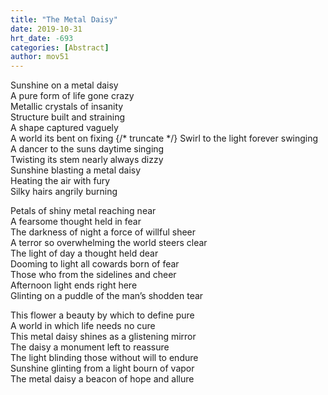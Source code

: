 ```yaml
---
title: "The Metal Daisy"
date: 2019-10-31
hrt_date: -693
categories: [Abstract]
author: mov51
---
```

Sunshine on a metal daisy  
A pure form of life gone crazy  
Metallic crystals of insanity  
Structure built and straining  
A shape captured vaguely  
A world its bent on fixing 
{/* truncate */} 
Swirl to the light forever swinging  
A dancer to the suns daytime singing  
Twisting its stem nearly always dizzy  
Sunshine blasting a metal daisy  
Heating the air with fury  
Silky hairs angrily burning  

Petals of shiny metal reaching near  
A fearsome thought held in fear  
The darkness of night a force of willful sheer  
A terror so overwhelming the world steers clear  
The light of day a thought held dear  
Dooming to light all cowards born of fear  
Those who from the sidelines and cheer  
Afternoon light ends right here  
Glinting on a puddle of the man’s shodden tear  

This flower a beauty by which to define pure  
A world in which life needs no cure  
This metal daisy shines as a glistening mirror  
The daisy a monument left to reassure  
The light blinding those without will to endure  
Sunshine glinting from a light bourn of vapor  
The metal daisy a beacon of hope and allure  

